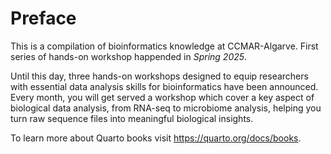 # Preface {.unnumbered}

This is a compilation of bioinformatics knowledge at CCMAR-Algarve. First series of hands-on workshop happended in *Spring 2025*.

Until this day, three hands-on workshops designed to equip researchers with essential data analysis skills for bioinformatics have been announced.
Every month, you will get served a workshop which cover a key aspect of biological data analysis, from RNA-seq to microbiome analysis,
helping you turn raw sequence files into meaningful biological insights. 

To learn more about Quarto books visit <https://quarto.org/docs/books>.
